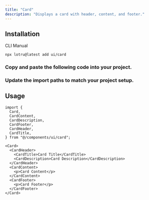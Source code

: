 ```yaml
---
title: "Card"
description: "Displays a card with header, content, and footer."
---
```


<ComponentPreview id="examples/card-01" />

## Installation

<Tabs defaultValue="cli">

<TabsList>
  <TabsTrigger value="cli">CLI</TabsTrigger>
  <TabsTrigger value="manual">Manual</TabsTrigger>
  <TabsIndicator />
</TabsList>

<TabsContent value="cli">

```bash
npx lotru@latest add ui/card
```

</TabsContent>

<TabsContent value="manual">

<Steps>

### Copy and paste the following code into your project.

<ComponentSource id="ui/card" />

### Update the import paths to match your project setup.

</Steps>

</TabsContent>

</Tabs>

## Usage

```tsx
import {
  Card,
  CardContent,
  CardDescription,
  CardFooter,
  CardHeader,
  CardTitle,
} from "@/components/ui/card";
```

```tsx
<Card>
  <CardHeader>
    <CardTitle>Card Title</CardTitle>
    <CardDescription>Card Description</CardDescription>
  </CardHeader>
  <CardContent>
    <p>Card Content</p>
  </CardContent>
  <CardFooter>
    <p>Card Footer</p>
  </CardFooter>
</Card>
```
